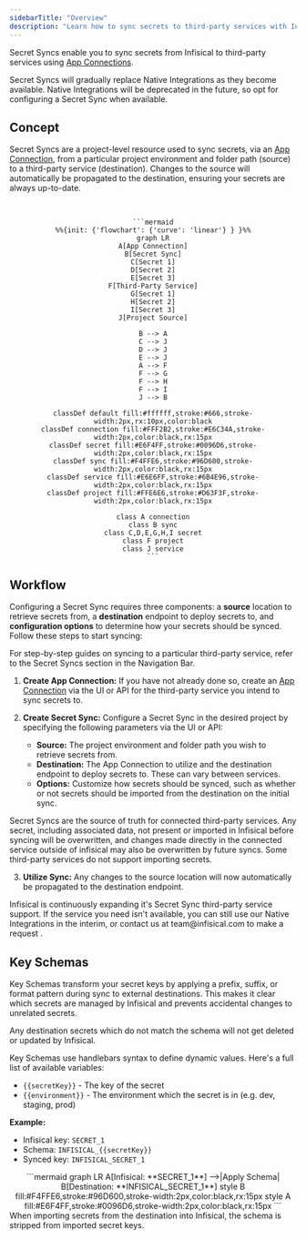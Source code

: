 ```yaml
---
sidebarTitle: "Overview"
description: "Learn how to sync secrets to third-party services with Infisical."
---
```


Secret Syncs enable you to sync secrets from Infisical to third-party services using [App Connections](/integrations/app-connections/overview).

<Note>
    Secret Syncs will gradually replace Native Integrations as they become available. Native Integrations will be deprecated in the future, so opt for configuring a Secret Sync when available.
</Note>

## Concept

Secret Syncs are a project-level resource used to sync secrets, via an [App Connection](/integrations/app-connections/overview), from a particular project environment and folder path (source)
to a third-party service (destination). Changes to the source will automatically be propagated to the destination, ensuring
your secrets are always up-to-date.

<br />

<div align="center">

    ```mermaid
    %%{init: {'flowchart': {'curve': 'linear'} } }%%
    graph LR
    A[App Connection]
    B[Secret Sync]
    C[Secret 1]
    D[Secret 2]
    E[Secret 3]
    F[Third-Party Service]
    G[Secret 1]
    H[Secret 2]
    I[Secret 3]
    J[Project Source]

    B --> A
    C --> J
    D --> J
    E --> J
    A --> F
    F --> G
    F --> H
    F --> I
    J --> B

    classDef default fill:#ffffff,stroke:#666,stroke-width:2px,rx:10px,color:black
    classDef connection fill:#FFF2B2,stroke:#E6C34A,stroke-width:2px,color:black,rx:15px
    classDef secret fill:#E6F4FF,stroke:#0096D6,stroke-width:2px,color:black,rx:15px
    classDef sync fill:#F4FFE6,stroke:#96D600,stroke-width:2px,color:black,rx:15px
    classDef service fill:#E6E6FF,stroke:#6B4E96,stroke-width:2px,color:black,rx:15px
    classDef project fill:#FFE6E6,stroke:#D63F3F,stroke-width:2px,color:black,rx:15px

    class A connection
    class B sync
    class C,D,E,G,H,I secret
    class F project
    class J service
    ```

</div>

## Workflow

Configuring a Secret Sync requires three components: a <strong>source</strong> location to retrieve secrets from,
a <strong>destination</strong> endpoint to deploy secrets to, and <strong>configuration options</strong> to determine how your secrets
should be synced. Follow these steps to start syncing:

<Note>
    For step-by-step guides on syncing to a particular third-party service, refer to the Secret Syncs section in the Navigation Bar.
</Note>

1. <strong>Create App Connection:</strong> If you have not already done so, create an [App Connection](/integrations/app-connections/overview)
via the UI or API for the third-party service you intend to sync secrets to.

2. <strong>Create Secret Sync:</strong> Configure a Secret Sync in the desired project by specifying the following parameters via the UI or API:
    - <strong>Source:</strong> The project environment and folder path you wish to retrieve secrets from.
    - <strong>Destination:</strong> The App Connection to utilize and the destination endpoint to deploy secrets to. These can vary between services.
    - <strong>Options:</strong> Customize how secrets should be synced, such as whether or not secrets should be imported from the destination on the initial sync.

<Note>
    Secret Syncs are the source of truth for connected third-party services. Any secret,
    including associated data, not present or imported in Infisical before syncing will be
    overwritten, and changes made directly in the connected service outside of infisical may also
    be overwritten by future syncs.
</Note>

<Info>
    Some third-party services do not support importing secrets.
</Info>

3. <strong>Utilize Sync:</strong> Any changes to the source location will now automatically be propagated to the destination endpoint.

<Note>
    Infisical is continuously expanding it's Secret Sync third-party service support. If the service you need isn't available,
    you can still use our Native Integrations in the interim, or contact us at team@infisical.com to make a request .
</Note>

## Key Schemas

Key Schemas transform your secret keys by applying a prefix, suffix, or format pattern during sync to external destinations. This makes it clear which secrets are managed by Infisical and prevents accidental changes to unrelated secrets.

Any destination secrets which do not match the schema will not get deleted or updated by Infisical.

Key Schemas use handlebars syntax to define dynamic values. Here's a full list of available variables:
- `{{secretKey}}` - The key of the secret
- `{{environment}}` - The environment which the secret is in (e.g. dev, staging, prod)

**Example:**
- Infisical key: `SECRET_1`
- Schema: `INFISICAL_{{secretKey}}`
- Synced key: `INFISICAL_SECRET_1`

<div align="center">
    ```mermaid
    graph LR
      A[Infisical: **SECRET_1**] -->|Apply Schema| B[Destination: **INFISICAL_SECRET_1**]
      style B fill:#F4FFE6,stroke:#96D600,stroke-width:2px,color:black,rx:15px
      style A fill:#E6F4FF,stroke:#0096D6,stroke-width:2px,color:black,rx:15px
    ```
</div>

<Note>
    When importing secrets from the destination into Infisical, the schema is stripped from imported secret keys.
</Note>
